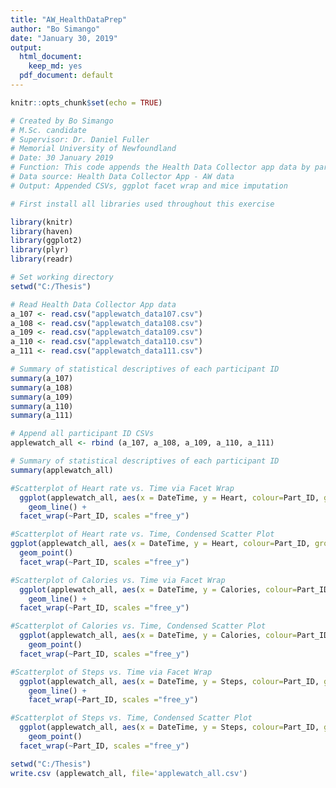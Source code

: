 ---
title: "AW_HealthDataPrep"
author: "Bo Simango"
date: "January 30, 2019"
output: 
  html_document:
    keep_md: yes
  pdf_document: default
---

```{r setup, include=FALSE}
knitr::opts_chunk$set(echo = TRUE)
```

```{r}
# Created by Bo Simango
# M.Sc. candidate 
# Supervisor: Dr. Daniel Fuller
# Memorial University of Newfoundland
# Date: 30 January 2019
# Function: This code appends the Health Data Collector app data by participant ID (107-111) and plots the HR, Steps and Calories vs. Time using two R packages ggplot2 and facet_wrap
# Data source: Health Data Collector App - AW data 
# Output: Appended CSVs, ggplot facet wrap and mice imputation 

# First install all libraries used throughout this exercise 
```

```{r}
library(knitr)
library(haven)
library(ggplot2)
library(plyr)
library(readr)
```

```{r}
# Set working directory
setwd("C:/Thesis")

```

```{r}
# Read Health Data Collector App data 
a_107 <- read.csv("applewatch_data107.csv")
a_108 <- read.csv("applewatch_data108.csv")
a_109 <- read.csv("applewatch_data109.csv")
a_110 <- read.csv("applewatch_data110.csv")
a_111 <- read.csv("applewatch_data111.csv")
```

```{r}
# Summary of statistical descriptives of each participant ID
summary(a_107)
summary(a_108)
summary(a_109)
summary(a_110)
summary(a_111)
```

```{r}
# Append all participant ID CSVs 
applewatch_all <- rbind (a_107, a_108, a_109, a_110, a_111)
```

```{r}
# Summary of statistical descriptives of each participant ID
summary(applewatch_all)
```

```{r}
#Scatterplot of Heart rate vs. Time via Facet Wrap 
  ggplot(applewatch_all, aes(x = DateTime, y = Heart, colour=Part_ID, group=Part_ID)) + 
    geom_line() +
  facet_wrap(~Part_ID, scales ="free_y") 
```

```{r}
#Scatterplot of Heart rate vs. Time, Condensed Scatter Plot 
ggplot(applewatch_all, aes(x = DateTime, y = Heart, colour=Part_ID, group=Part_ID)) + 
  geom_point()
  facet_wrap(~Part_ID, scales ="free_y") 
```


```{r}
#Scatterplot of Calories vs. Time via Facet Wrap 
  ggplot(applewatch_all, aes(x = DateTime, y = Calories, colour=Part_ID, group=Part_ID)) + 
    geom_line() +
  facet_wrap(~Part_ID, scales ="free_y")
```  

```{r}
#Scatterplot of Calories vs. Time, Condensed Scatter Plot 
  ggplot(applewatch_all, aes(x = DateTime, y = Calories, colour=Part_ID, group=Part_ID)) + 
    geom_point()
  facet_wrap(~Part_ID, scales ="free_y")
```

```{r}
#Scatterplot of Steps vs. Time via Facet Wrap 
  ggplot(applewatch_all, aes(x = DateTime, y = Steps, colour=Part_ID, group=Part_ID)) + 
    geom_line() +
    facet_wrap(~Part_ID, scales ="free_y") 
```

```{r}
#Scatterplot of Steps vs. Time, Condensed Scatter Plot 
  ggplot(applewatch_all, aes(x = DateTime, y = Steps, colour=Part_ID, group=Part_ID)) + 
    geom_point()
  facet_wrap(~Part_ID, scales ="free_y")
```

```{r}
setwd("C:/Thesis")
write.csv (applewatch_all, file='applewatch_all.csv')
```